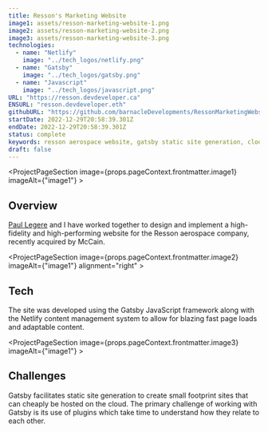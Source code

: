 ```yaml
---
title: Resson's Marketing Website
image1: assets/resson-marketing-website-1.png
image2: assets/resson-marketing-website-2.png
image3: assets/resson-marketing-website-3.png
technologies:
  - name: "Netlify"
    image: "../tech_logos/netlify.png"
  - name: "Gatsby"
    image: "../tech_logos/gatsby.png"
  - name: "Javascript"
    image: "../tech_logos/javascript.png"
URL: "https://resson.devdeveloper.ca"
ENSURL: "resson.devdeveloper.eth"
githubURL: "https://github.com/barnacleDevelopments/RessonMarketingWebsite"
startDate: 2022-12-29T20:58:39.301Z
endDate: 2022-12-29T20:58:39.301Z
status: complete
keywords: resson aerospace website, gatsby static site generation, cloud-hosted website with netlify, high-performance web design, responsive design for aerospace, content management with netlify cms, mccain acquisition website, seo optimization for gatsby sites, paul legere web development, javascript framework for static sites, fast-loading gatsby websites, gatsby plugin integration challenges, scalable websites on the cloud, static site for aerospace industry, Devin Davis
draft: false
---
```


<ProjectPageSection image={props.pageContext.frontmatter.image1} imageAlt={"image1"} >

## Overview

[Paul Legere](https://www.linkedin.com/in/paul-legere) and I have worked together to design and implement a high-fidelity and high-performing website for the Resson aerospace company, recently acquired by McCain.
</ProjectPageSection>

<ProjectPageSection image={props.pageContext.frontmatter.image2} imageAlt={"image1"} alignment="right" >

## Tech

The site was developed using the Gatsby JavaScript framework along with the Netlify content management system to allow for blazing fast page loads and adaptable content.
<TechListing technologies={props.pageContext.frontmatter.technologies} />
</ProjectPageSection>

<ProjectPageSection image={props.pageContext.frontmatter.image3} imageAlt={"image1"} >

## Challenges

G﻿atsby facilitates static site generation to create small footprint sites that can cheaply be hosted on the cloud. The primary challenge of working with Gatsby is its use of plugins which take time to understand how they relate to each other.
</ProjectPageSection>
